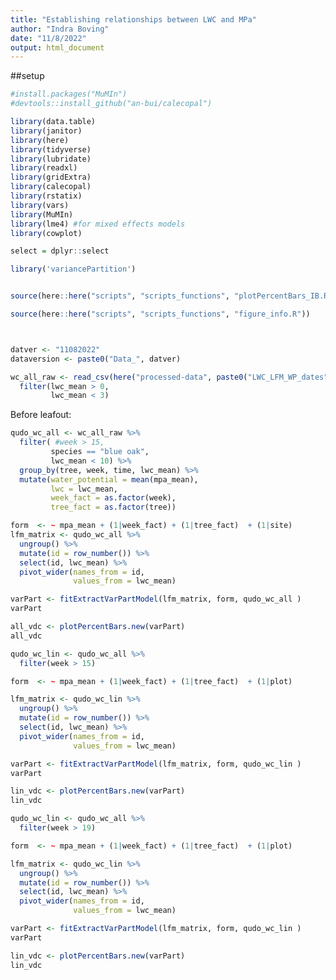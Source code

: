 ```yaml
---
title: "Establishing relationships between LWC and MPa"
author: "Indra Boving"
date: "11/8/2022"
output: html_document
---
```


##setup
```r
#install.packages("MuMIn")
#devtools::install_github("an-bui/calecopal")

library(data.table)
library(janitor)
library(here)
library(tidyverse)
library(lubridate)
library(readxl)
library(gridExtra)
library(calecopal)
library(rstatix)
library(vars)
library(MuMIn)
library(lme4) #for mixed effects models
library(cowplot)

select = dplyr::select

library('variancePartition')


source(here::here("scripts", "scripts_functions", "plotPercentBars_IB.R"))

source(here::here("scripts", "scripts_functions", "figure_info.R"))



datver <- "11082022"
dataversion <- paste0("Data_", datver)
```


```r
wc_all_raw <- read_csv(here("processed-data", paste0("LWC_LFM_WP_dates",datver,".csv"))) %>% 
  filter(lwc_mean > 0, 
         lwc_mean < 3)
```
Before leafout: 

```r
qudo_wc_all <- wc_all_raw %>% 
  filter( #week > 15, 
         species == "blue oak", 
         lwc_mean < 10) %>% 
  group_by(tree, week, time, lwc_mean) %>% 
  mutate(water_potential = mean(mpa_mean), 
         lwc = lwc_mean, 
         week_fact = as.factor(week), 
         tree_fact = as.factor(tree))
```

```r
form  <- ~ mpa_mean + (1|week_fact) + (1|tree_fact)  + (1|site)
lfm_matrix <- qudo_wc_all %>% 
  ungroup() %>% 
  mutate(id = row_number()) %>% 
  select(id, lwc_mean) %>% 
  pivot_wider(names_from = id, 
              values_from = lwc_mean) 

varPart <- fitExtractVarPartModel(lfm_matrix, form, qudo_wc_all )
varPart

all_vdc <- plotPercentBars.new(varPart)
all_vdc
```
```r
qudo_wc_lin <- qudo_wc_all %>% 
  filter(week > 15)

form  <- ~ mpa_mean + (1|week_fact) + (1|tree_fact)  + (1|plot)

lfm_matrix <- qudo_wc_lin %>% 
  ungroup() %>% 
  mutate(id = row_number()) %>% 
  select(id, lwc_mean) %>% 
  pivot_wider(names_from = id, 
              values_from = lwc_mean) 

varPart <- fitExtractVarPartModel(lfm_matrix, form, qudo_wc_lin )
varPart

lin_vdc <- plotPercentBars.new(varPart)
lin_vdc
```

```r
qudo_wc_lin <- qudo_wc_all %>% 
  filter(week > 19)

form  <- ~ mpa_mean + (1|week_fact) + (1|tree_fact)  + (1|plot)

lfm_matrix <- qudo_wc_lin %>% 
  ungroup() %>% 
  mutate(id = row_number()) %>% 
  select(id, lwc_mean) %>% 
  pivot_wider(names_from = id, 
              values_from = lwc_mean) 

varPart <- fitExtractVarPartModel(lfm_matrix, form, qudo_wc_lin )
varPart

lin_vdc <- plotPercentBars.new(varPart)
lin_vdc
```
